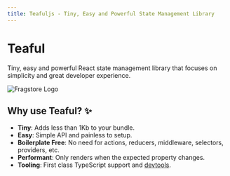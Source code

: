```yaml
---
title: Teafuljs - Tiny, Easy and Powerful State Management Library
---
```



# Teaful

Tiny, easy and powerful React state management library that focuses on simplicity and great developer experience.

<div style={{ display: 'flex', justifyContent: 'center', marginTop: '1rem' }}>
  <Image src="/logo.svg" alt="Fragstore Logo" width={200} height={200} />
</div>

## Why use Teaful? ✨

- **Tiny**: Adds less than 1Kb to your bundle.
- **Easy**: Simple API and painless to setup.
- **Boilerplate Free**: No need for actions, reducers, middleware, selectors, providers, etc.
- **Performant**: Only renders when the expected property changes.
- **Tooling**: First class TypeScript support and [devtools](https://chrome.google.com/webstore/detail/teaful-devtools/lficdnnjoackdnaddfcgllmjdocofadc).
